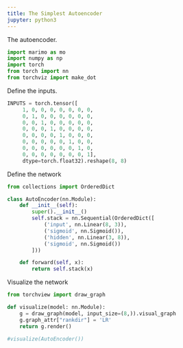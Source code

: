 ```yaml
---
title: The Simplest Autoencoder
jupyter: python3
---
```

The autoencoder.

```python
import marimo as mo
import numpy as np
import torch
from torch import nn
from torchviz import make_dot
```

Define the inputs.

```python
INPUTS = torch.tensor([
     1, 0, 0, 0, 0, 0, 0, 0,
     0, 1, 0, 0, 0, 0, 0, 0,
	 0, 0, 1, 0, 0, 0, 0, 0,
	 0, 0, 0, 1, 0, 0, 0, 0,
	 0, 0, 0, 0, 1, 0, 0, 0,
     0, 0, 0, 0, 0, 1, 0, 0,
	 0, 0, 0, 0, 0, 0, 1, 0,
	 0, 0, 0, 0, 0, 0, 0, 1],
	 dtype=torch.float32).reshape(8, 8)
```

Define the network

```python
from collections import OrderedDict

class AutoEncoder(nn.Module):
    def __init__(self):
        super().__init__()
        self.stack = nn.Sequential(OrderedDict([
            ('input', nn.Linear(8, 3)),
            ('sigmoid', nn.Sigmoid()),
            ('hidden', nn.Linear(3, 8)),
            ('sigmoid', nn.Sigmoid())
        ]))

    def forward(self, x):
        return self.stack(x)
```

Visualize the network

```python
from torchview import draw_graph

def visualize(model: nn.Module):
    g = draw_graph(model, input_size=(8,)).visual_graph
    g.graph_attr["rankdir"] = 'LR'
    return g.render()

#visualize(AutoEncoder())
```